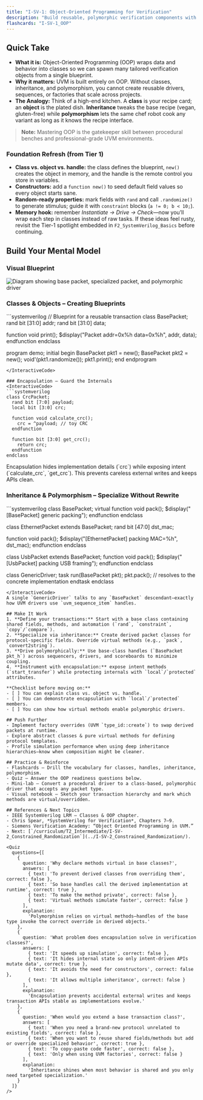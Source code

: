 ```yaml
---
title: "I-SV-1: Object-Oriented Programming for Verification"
description: "Build reusable, polymorphic verification components with SystemVerilog classes, inheritance, and virtual methods."
flashcards: "I-SV-1_OOP"
---
```



## Quick Take
- **What it is:** Object-Oriented Programming (OOP) wraps data and behavior into classes so we can spawn many tailored verification objects from a single blueprint.
- **Why it matters:** UVM is built entirely on OOP. Without classes, inheritance, and polymorphism, you cannot create reusable drivers, sequences, or factories that scale across projects.
- **The Analogy:** Think of a high-end kitchen. A **class** is your recipe card; an **object** is the plated dish. **Inheritance** tweaks the base recipe (vegan, gluten-free) while **polymorphism** lets the same chef robot cook any variant as long as it knows the recipe interface.

> **Note:** Mastering OOP is the gatekeeper skill between procedural benches and professional-grade UVM environments.

### Foundation Refresh (from Tier 1)
- **Class vs. object vs. handle:** the class defines the blueprint, `new()` creates the object in memory, and the handle is the remote control you store in variables.
- **Constructors:** add a `function new()` to seed default field values so every object starts sane.
- **Random-ready properties:** mark fields with `rand` and call `.randomize()` to generate stimulus; guide it with `constraint` blocks (`a != 0; b < 10;`).
- **Memory hook:** remember *Instantiate → Drive → Check*—now you’ll wrap each step in classes instead of raw tasks. If these ideas feel rusty, revisit the Tier-1 spotlight embedded in `F2_SystemVerilog_Basics` before continuing.

## Build Your Mental Model
### Visual Blueprint
<div className="my-8 glass-card glow-border px-6 py-8">
  <Image
    src="/visuals/oop-blueprint.svg"
    alt="Diagram showing base packet, specialized packet, and polymorphic driver"
    width={720}
    height={360}
    sizes="(min-width: 1024px) 720px, 100vw"
    className="w-full"
  />
</div>

### Classes & Objects – Creating Blueprints
<InteractiveCode>
```systemverilog
// Blueprint for a reusable transaction
class BasePacket;
  rand bit [31:0] addr;
  rand bit [31:0] data;

  function void print();
    $display("Packet addr=0x%h data=0x%h", addr, data);
  endfunction
endclass

program demo;
  initial begin
    BasePacket pkt1 = new();
    BasePacket pkt2 = new();
    void'(pkt1.randomize());
    pkt1.print();
  end
endprogram
```
</InteractiveCode>

### Encapsulation – Guard the Internals
<InteractiveCode>
```systemverilog
class CrcPacket;
  rand bit [7:0] payload;
  local bit [3:0] crc;

  function void calculate_crc();
    crc = ^payload; // toy CRC
  endfunction

  function bit [3:0] get_crc();
    return crc;
  endfunction
endclass
```
</InteractiveCode>
Encapsulation hides implementation details (`crc`) while exposing intent (`calculate_crc`, `get_crc`). This prevents careless external writes and keeps APIs clean.

### Inheritance & Polymorphism – Specialize Without Rewrite
<InteractiveCode>
```systemverilog
class BasePacket;
  virtual function void pack();
    $display("[BasePacket] generic packing");
  endfunction
endclass

class EthernetPacket extends BasePacket;
  rand bit [47:0] dst_mac;

  function void pack();
    $display("[EthernetPacket] packing MAC=%h", dst_mac);
  endfunction
endclass

class UsbPacket extends BasePacket;
  function void pack();
    $display("[UsbPacket] packing USB framing");
  endfunction
endclass

class GenericDriver;
  task run(BasePacket pkt);
    pkt.pack(); // resolves to the concrete implementation
  endtask
endclass
```
</InteractiveCode>
A single `GenericDriver` talks to any `BasePacket` descendant—exactly how UVM drivers use `uvm_sequence_item` handles.

## Make It Work
1. **Define your transactions:** Start with a base class containing shared fields, methods, and automation (`rand`, `constraint`, `copy`/`compare`).
2. **Specialize via inheritance:** Create derived packet classes for protocol-specific fields. Override virtual methods (e.g., `pack`, `convert2string`).
3. **Drive polymorphically:** Use base-class handles (`BasePacket pkt_h`) across sequencers, drivers, and scoreboards to minimize coupling.
4. **Instrument with encapsulation:** expose intent methods (`start_transfer`) while protecting internals with `local`/`protected` attributes.

**Checklist before moving on:**
- [ ] You can explain class vs. object vs. handle.
- [ ] You can demonstrate encapsulation with `local`/`protected` members.
- [ ] You can show how virtual methods enable polymorphic drivers.

## Push Further
- Implement factory overrides (UVM `type_id::create`) to swap derived packets at runtime.
- Explore abstract classes & pure virtual methods for defining protocol templates.
- Profile simulation performance when using deep inheritance hierarchies—know when composition might be cleaner.

## Practice & Reinforce
- Flashcards – Drill the vocabulary for classes, handles, inheritance, polymorphism.
- Quiz – Answer the OOP readiness questions below.
- Mini-lab – Convert a procedural driver to a class-based, polymorphic driver that accepts any packet type.
- Visual notebook – Sketch your transaction hierarchy and mark which methods are virtual/overridden.

## References & Next Topics
- IEEE SystemVerilog LRM – Classes & OOP chapter.
- Chris Spear, *SystemVerilog for Verification*, Chapters 7–9.
- Siemens Verification Academy: “Object Oriented Programming in UVM.”
- Next: [`/curriculum/T2_Intermediate/I-SV-2_Constrained_Randomization`](../I-SV-2_Constrained_Randomization/).

<Quiz
  questions={[
    {
      question: 'Why declare methods virtual in base classes?',
      answers: [
        { text: 'To prevent derived classes from overriding them', correct: false },
        { text: 'So base handles call the derived implementation at runtime', correct: true },
        { text: 'To make the method private', correct: false },
        { text: 'Virtual methods simulate faster', correct: false }
      ],
      explanation:
        'Polymorphism relies on virtual methods—handles of the base type invoke the correct override in derived objects.'
    },
    {
      question: 'What problem does encapsulation solve in verification classes?',
      answers: [
        { text: 'It speeds up simulation', correct: false },
        { text: 'It hides internal state so only intent-driven APIs mutate data', correct: true },
        { text: 'It avoids the need for constructors', correct: false },
        { text: 'It allows multiple inheritance', correct: false }
      ],
      explanation:
        'Encapsulation prevents accidental external writes and keeps transaction APIs stable as implementations evolve.'
    },
    {
      question: 'When would you extend a base transaction class?',
      answers: [
        { text: 'When you need a brand-new protocol unrelated to existing fields', correct: false },
        { text: 'When you want to reuse shared fields/methods but add or override specialized behavior', correct: true },
        { text: 'To copy-paste code faster', correct: false },
        { text: 'Only when using UVM factories', correct: false }
      ],
      explanation:
        'Inheritance shines when most behavior is shared and you only need targeted specialization.'
    }
  ]}
/>
